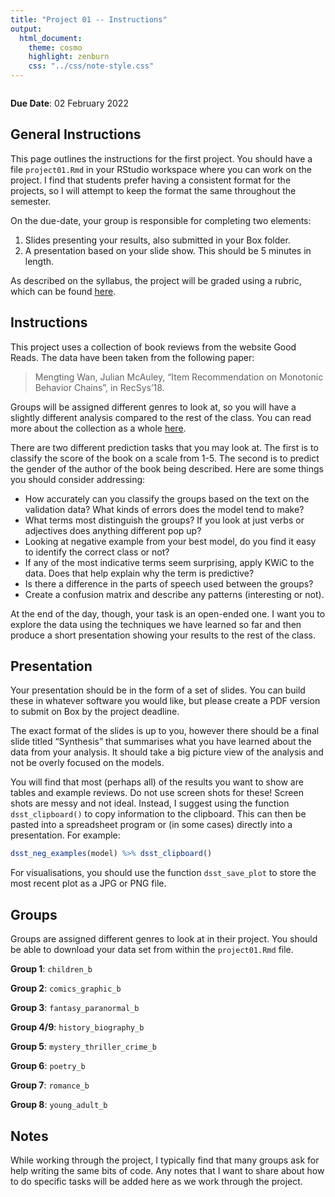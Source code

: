 ```yaml
---
title: "Project 01 -- Instructions"
output:
  html_document:
    theme: cosmo
    highlight: zenburn
    css: "../css/note-style.css"
---
```


```r
```

**Due Date**: 02 February 2022

## General Instructions

This page outlines the instructions for the first project. You should
have a file `project01.Rmd` in your RStudio workspace where you can
work on the project. I find that students prefer having a consistent
format for the projects, so I will attempt to keep the format the same
throughout the semester.

On the due-date, your group is responsible for completing two elements:

1. Slides presenting your results, also submitted in your Box folder.
2. A presentation based on your slide show. This should be 5 minutes in length.

As described on the syllabus, the project will be graded using a rubric, which
can be found [here](../extra/project_rubric.pdf).

## Instructions

This project uses a collection of book reviews from the website Good Reads.
The data have been taken from the following paper:

> Mengting Wan, Julian McAuley, "Item Recommendation on Monotonic Behavior Chains",
> in RecSys'18.

Groups will be assigned different genres to look at, so you will have a slightly
different analysis compared to the rest of the class. You can read more about
the collection as a whole [here](https://sites.google.com/eng.ucsd.edu/ucsdbookgraph/home#h.p_VCP_qovwtnn1).

There are two different prediction tasks that you may look at. The first is to
classify the score of the book on a scale from 1-5. The second is to predict
the gender of the author of the book being described. Here are some things you
should consider addressing:

- How accurately can you classify the groups based on the text on the
validation data? What kinds of errors does the model tend to make?
- What terms most distinguish the groups? If you look at just verbs or
adjectives does anything different pop up?
- Looking at negative example from your best model, do you find it easy to
identify the correct class or not?
- If any of the most indicative terms seem surprising, apply KWiC to the
data. Does that help explain why the term is predictive?
- Is there a difference in the parts of speech used between the groups?
- Create a confusion matrix and describe any patterns (interesting or not).

At the end of the day, though, your task is an open-ended one. I want you to
explore the data using the techniques we have learned so far and then produce
a short presentation showing your results to the rest of the class.

## Presentation

Your presentation should be in the form of a set of slides. You can build these
in whatever software you would like, but please create a PDF version to submit
on Box by the project deadline.

The exact format of the slides is up to you, however there should be a final
slide titled "Synthesis" that summarises what you have learned about the data
from your analysis. It should take a big picture view of the analysis and not
be overly focused on the models.

You will find that most (perhaps all) of the results you want to show are
tables and example reviews. Do not use screen shots for these! Screen shots are
messy and not ideal. Instead, I suggest using the function `dsst_clipboard()`
to copy information to the clipboard. This can then be pasted into a spreadsheet
program or (in some cases) directly into a presentation. For example:

```r
dsst_neg_examples(model) %>% dsst_clipboard()
```

For visualisations, you should use the function `dsst_save_plot` to store the
most recent plot as a JPG or PNG file.

## Groups

Groups are assigned different genres to look at in their project. You
should be able to download your data set from within the `project01.Rmd` file.

**Group 1**: `children_b`

**Group 2**: `comics_graphic_b`

**Group 3**: `fantasy_paranormal_b`

**Group 4/9**: `history_biography_b`

**Group 5**: `mystery_thriller_crime_b`

**Group 6**: `poetry_b`

**Group 7**: `romance_b`

**Group 8**: `young_adult_b`

## Notes

While working through the project, I typically find that many groups ask for
help writing the same bits of code. Any notes that I want to share about how
to do specific tasks will be added here as we work through the project.
